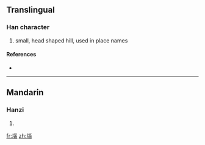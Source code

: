{{also|垴}}
==Translingual==

===Han character===
{{Han char|rn=32|rad=土|as=09|sn=12|four=|canj=土女女田 (GVVW)}}

# small, head shaped hill, used in place names

====References====
* {{Han ref|kx=0234.271|hdz=10469.150|uh=5816|ud=22550}}

----

==Mandarin==

===Hanzi===
{{cmn-hanzi|sim=垴|pin=[[bǔ]] ([[bu3]]), [[nǎo]] ([[nao3]]), [[pù]] ([[pu4]])|wg=pu<sup>3</sup>, nao<sup>3</sup>, p'u<sup>4</sup>}}

# {{defn|Mandarin}}

[[fr:堖]]
[[zh:堖]]